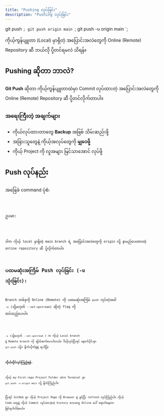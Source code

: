 ```yaml
---
title: "Pushing လုပ်ခြင်း"
description: "Pushing လုပ်ခြင်း"
---
```


git push <remote-name> <branch-name>
`;
git push origin main
`;
git push -u origin main
`;

<Aside type="tip" title="ရည်ရွယ်ချက်">
  ကိုယ့်ကွန်ပျူတာ (Local) မှာရှိတဲ့ အပြောင်းအလဲတွေကို Online (Remote) Repository ဆီ ဘယ်လို ပို့တင်ရမလဲ သိရန်။
</Aside>

## Pushing ဆိုတာ ဘာလဲ?

**Git Push** ဆိုတာ ကိုယ့်ကွန်ပျူတာထဲမှာ Commit လုပ်ထားတဲ့ အပြောင်းအလဲတွေကို Online (Remote) Repository ဆီ ပို့တင်လိုက်တာပါ။

### အရေးကြီးတဲ့ အချက်များ

- ကိုယ်လုပ်ထားတာတွေ **Backup** အဖြစ် သိမ်းဆည်းဖို့
- အခြားသူတွေနဲ့ ကိုယ့်အလုပ်တွေကို **မျှဝေဖို့**
- ကိုယ့် Project ကို လူအများ မြင်သာအောင် လုပ်ဖို့

## Push လုပ်နည်း

အခြေခံ command ပုံစံ:

<Code code={gitPushExample} title='Bash'/>

ဥပမာ:

<Code code={gitPushMain} title='Bash' />

ဒါက ကိုယ့် local မှာရှိတဲ့ main branch ရဲ့ အပြောင်းအလဲတွေကို origin လို့ နာမည်ပေးထားတဲ့ online repository ဆီ ပို့လိုက်တာပါ။

## ပထမဆုံးအကြိမ် Push လုပ်ခြင်း (-u သုံးခြင်း):

Branch တစ်ခုကို Online (Remote) ကို ပထမဆုံးအကြိမ် `push` လုပ်တဲ့အခါ `-u` (သို့မဟုတ် `--set-upstream`) ဆိုတဲ့ flag ကို ထပ်ထည့်ပေးပါ။

<Code code={gitPush} title="Bash" />

`-u` (သို့မဟုတ် `--set-upstream` ) က ကိုယ့် Local branch နဲ့ Remote branch ကို ချိတ်ဆက်ပေးပါတယ်။ ဒီလိုလုပ်ပြီးရင် နောက်ပိုင်းမှာ `git push` လို့ပဲ ရိုက်လိုက်ရုံနဲ့ ရပါပြီ။

#### ကိုယ်တိုင်လုပ်ကြည့်ရန်:

ကိုယ့် my-first-repo Project Folder ထဲက Terminal မှာ `git push -u origin main` လို့ ရိုက်ကြည့်ပါ။

ပြီးရင် GitHub မှာ ကိုယ့် Project Page ကို Browser နဲ့ ဖွင့်ပြီး refresh လုပ်ကြည့်ပါ။ ကိုယ့် Code တွေနဲ့ ကိုယ် Commit လုပ်ထားခဲ့တဲ့ history လေးတွေ Online ပေါ် ရောက်နေတာ မြင်ရပါလိမ့်မယ်။
